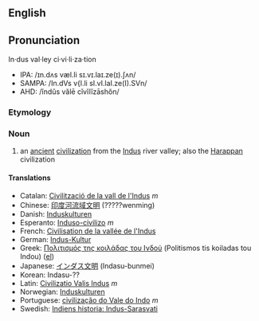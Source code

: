 {{Wikipedia}}
==English==
==Pronunciation==
In·dus val·ley ci·vi·li·za·tion
*IPA: /ɪn.dʌs væl.li sɪ.vɪ.laɪ.ze(ɪ).ʃʌn/
*SAMPA: /In.dVs v{l.li sI.vI.laI.ze(I).SVn/
*AHD: /ĭndûs vălē cĭvĭlĭzāshŏn/

=== Etymology ===

=== Noun ===
# an [[ancient]] [[civilization]] from the [[Indus]] river valley; also the [[Harappan]] civilization

==== Translations ====
*Catalan: [[Civilització de la vall de l'Indus]] ''m''
*Chinese: [[印度河流域文明]] (?????wenming)
*Danish: [[Induskulturen]]
*Esperanto: [[Induso-civilizo]] ''m''
*French: [[Civilisation de la vallée de l'Indus]]
*German: [[Indus-Kultur]]
*Greek: [[Πολιτισμός της κοιλάδας του Ινδού]] (Politismos tis koiladas tou Indou) ([[:el:Πολιτισμός της κοιλάδας του Ινδού|el]])
*Japanese: [[インダス文明]] (Indasu-bunmei)
*Korean: <!--[[]] (-->Indasu-??<!--)-->
*Latin: [[Civilizatio Valis Indus]] ''m''
*Norwegian: [[Induskulturen]]
*Portuguese: [[civilização do Vale do Indo]] ''m''
*Swedish: [[Indiens historia: Indus-Sarasvati]]